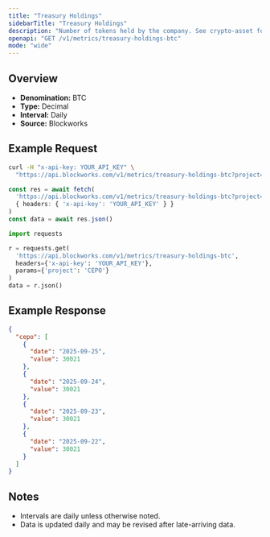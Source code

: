```yaml
---
title: "Treasury Holdings"
sidebarTitle: "Treasury Holdings"
description: "Number of tokens held by the company. See crypto-asset for asset indicator"
openapi: "GET /v1/metrics/treasury-holdings-btc"
mode: "wide"
---
```


## Overview

- **Denomination:** BTC
- **Type:** Decimal
- **Interval:** Daily
- **Source:** Blockworks

## Example Request

<CodeGroup>

```bash cURL
curl -H "x-api-key: YOUR_API_KEY" \
  "https://api.blockworks.com/v1/metrics/treasury-holdings-btc?project=CEPO"
```

```typescript TypeScript
const res = await fetch(
  'https://api.blockworks.com/v1/metrics/treasury-holdings-btc?project=CEPO',
  { headers: { 'x-api-key': 'YOUR_API_KEY' } }
)
const data = await res.json()
```

```python Python
import requests

r = requests.get(
  'https://api.blockworks.com/v1/metrics/treasury-holdings-btc',
  headers={'x-api-key': 'YOUR_API_KEY'},
  params={'project': 'CEPO'}
)
data = r.json()
```

</CodeGroup>

## Example Response

```json
{
  "cepo": [
    {
      "date": "2025-09-25",
      "value": 30021
    },
    {
      "date": "2025-09-24",
      "value": 30021
    },
    {
      "date": "2025-09-23",
      "value": 30021
    },
    {
      "date": "2025-09-22",
      "value": 30021
    }
  ]
}
```

## Notes
- Intervals are daily unless otherwise noted.
- Data is updated daily and may be revised after late-arriving data.